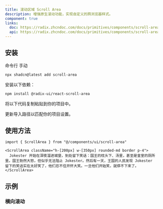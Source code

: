 ```yaml
---
title: 滚动区域 Scroll Area
description: 增强原生滚动功能，实现自定义的跨浏览器样式。
component: true
links:
  doc: https://radix.zhcndoc.com/docs/primitives/components/scroll-area
  api: https://radix.zhcndoc.com/docs/primitives/components/scroll-area#api-reference
---
```


<ComponentPreview
  name="scroll-area-demo"
  description="一个滚动区域组件。"
/>

## 安装

<CodeTabs>

<TabsList>
  <TabsTrigger value="cli">命令行</TabsTrigger>
  <TabsTrigger value="manual">手动</TabsTrigger>
</TabsList>
<TabsContent value="cli">

```bash
npx shadcn@latest add scroll-area
```

</TabsContent>

<TabsContent value="manual">

<Steps>

<Step>安装以下依赖：</Step>

```bash
npm install @radix-ui/react-scroll-area
```

<Step>将以下代码复制粘贴到你的项目中。</Step>

<ComponentSource name="scroll-area" title="components/ui/scroll-area.tsx" />

<Step>更新导入路径以匹配你的项目设置。</Step>

</Steps>

</TabsContent>

</CodeTabs>

## 使用方法

```tsx showLineNumbers
import { ScrollArea } from "@/components/ui/scroll-area"
```

```tsx showLineNumbers
<ScrollArea className="h-[200px] w-[350px] rounded-md border p-4">
  Jokester 开始在深夜溜进城堡，到处留下笑话：国王的枕头下、汤里，甚至是皇室的厕所里。国王勃然大怒，但似乎无法阻止 Jokester。然后有一天，王国的人民发现 Jokester 留下的笑话实在太好笑了，他们忍不住开怀大笑。一旦他们开始笑，就停不下来了。
</ScrollArea>
```

## 示例

### 横向滚动

<ComponentPreview name="scroll-area-horizontal-demo" />
